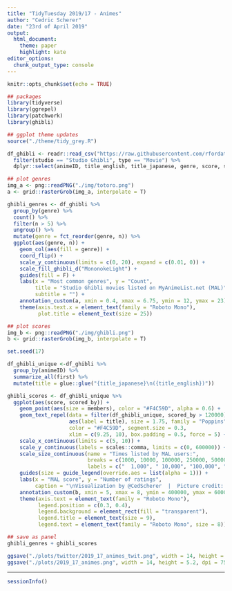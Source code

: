 ---
title: "TidyTuesday 2019/17 - Animes"
author: "Cedric Scherer"
date: "23rd of April 2019"
output:
  html_document:
    theme: paper
    highlight: kate
editor_options: 
  chunk_output_type: console
---

```{r setup, include=FALSE}
knitr::opts_chunk$set(echo = TRUE)
```

```{r prep, message=FALSE, warning=FALSE}
## packages
library(tidyverse)
library(ggrepel)
library(patchwork)
library(ghibli)

## ggplot theme updates
source("./theme/tidy_grey.R")
```

```{r data}
df_ghibli <- readr::read_csv("https://raw.githubusercontent.com/rfordatascience/tidytuesday/master/data/2019/2019-04-23/tidy_anime.csv") %>% 
  filter(studio == "Studio Ghibli", type == "Movie") %>% 
  dplyr::select(animeID, title_english, title_japanese, genre, score, scored_by, members)
```

```{r plots, fig.width = 14, fig.heigth = 5.2}
## plot genres
img_a <- png::readPNG("./img/totoro.png") 
a <- grid::rasterGrob(img_a, interpolate = T) 

ghibli_genres <- df_ghibli %>% 
  group_by(genre) %>% 
  count() %>% 
  filter(n > 5) %>% 
  ungroup() %>% 
  mutate(genre = fct_reorder(genre, n)) %>% 
  ggplot(aes(genre, n)) +
    geom_col(aes(fill = genre)) +
    coord_flip() +
    scale_y_continuous(limits = c(0, 20), expand = c(0.01, 0)) +
    scale_fill_ghibli_d("MononokeLight") +
    guides(fill = F) + 
    labs(x = "Most common genres", y = "Count",
         title = "Studio Ghibli movies listed on MyAnimeList.net (MAL)",
         subtitle = "") +
    annotation_custom(a, xmin = 0.4, xmax = 6.75, ymin = 12, ymax = 23) +
    theme(axis.text.x = element_text(family = "Roboto Mono"),
          plot.title = element_text(size = 25))

## plot scores
img_b <- png::readPNG("./img/ghibli.png") 
b <- grid::rasterGrob(img_b, interpolate = T) 

set.seed(17)

df_ghibli_unique <-df_ghibli %>% 
  group_by(animeID) %>% 
  summarize_all(first) %>% 
  mutate(title = glue::glue("{title_japanese}\n({title_english})"))

ghibli_scores <- df_ghibli_unique %>% 
  ggplot(aes(score, scored_by)) +
    geom_point(aes(size = members), color = "#F4C59D", alpha = 0.6) +
    geom_text_repel(data = filter(df_ghibli_unique, scored_by > 120000), 
                    aes(label = title), size = 1.75, family = "Poppins", 
                    color = "#F4C59D", segment.size = 0.3,
                    xlim = c(9.25, 10), box.padding = 0.5, force = 5) +
    scale_x_continuous(limits = c(5, 10)) +
    scale_y_continuous(labels = scales::comma, limits = c(0, 600000)) + 
    scale_size_continuous(name = "Times listed by MAL users:", 
                          breaks = c(1000, 10000, 100000, 250000, 500000), 
                          labels = c("  1,000", " 10,000", "100,000", "250,000", "500,000")) +
    guides(size = guide_legend(override.aes = list(alpha = 1))) +
    labs(x = "MAL score", y = "Number of ratings",
         caption = "\nVisualization by @CedScherer  |  Picture credit: Studio Ghibli, Inc & MangoKingoroo") +
    annotation_custom(b, xmin = 5, xmax = 8, ymin = 400000, ymax = 600000) +
    theme(axis.text = element_text(family = "Roboto Mono"),
          legend.position = c(0.3, 0.4),
          legend.background = element_rect(fill = "transparent"),
          legend.title = element_text(size = 9),
          legend.text = element_text(family = "Roboto Mono", size = 8))

## save as panel
ghibli_genres + ghibli_scores

ggsave("./plots/twitter/2019_17_animes_twit.png", width = 14, height = 5.2, dpi = 250)
ggsave("./plots/2019_17_animes.png", width = 14, height = 5.2, dpi = 750)
```

***

```{r session}
sessionInfo()
```
